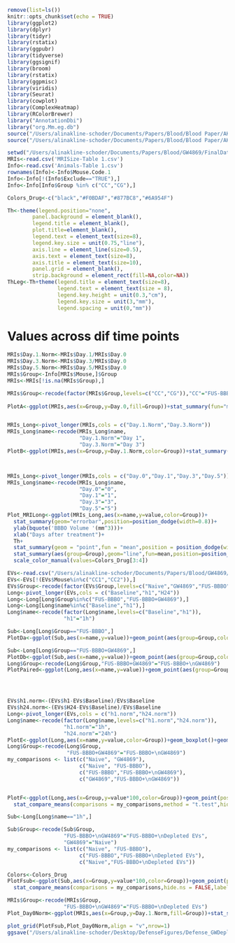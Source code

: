 
```r
remove(list=ls())
knitr::opts_chunk$set(echo = TRUE)
library(ggplot2)
library(dplyr)
library(tidyr)
library(rstatix)
library(ggpubr)
library(tidyverse)
library(ggsignif)
library(broom)
library(rstatix)
library(ggpmisc)
library(viridis)
library(Seurat)
library(cowplot)
library(ComplexHeatmap)
library(RColorBrewer)
library("AnnotationDbi")
library("org.Mm.eg.db")
source("/Users/alinakline-schoder/Documents/Papers/Blood/Blood Paper/AKS_EVGO.R")
source("/Users/alinakline-schoder/Documents/Papers/Blood/Blood Paper/AKS_ScatterPlot.R")

setwd("/Users/alinakline-schoder/Documents/Papers/Blood/GW4869/FinalData/Part2-BBBRestoration/")
MRIs<-read.csv('MRISize-Table 1.csv')
Info<-read.csv('Animals-Table 1.csv')
rownames(Info)<-Info$Mouse.Code.1
Info<-Info[!(Info$Exclude=="TRUE"),]
Info<-Info[Info$Group %in% c("CC","CG"),]

Colors_Drug<-c("black","#F0BDAF","#877BC8","#6A954F")

Th<-theme(legend.position="none",
        panel.background = element_blank(),
        legend.title = element_blank(),
        plot.title=element_blank(),
        legend.text = element_text(size=8),
        legend.key.size = unit(0.75,"line"),
        axis.line = element_line(size=0.5),
        axis.text = element_text(size=8),
        axis.title = element_text(size=10),
        panel.grid = element_blank(),
        strip.background = element_rect(fill=NA,color=NA))
ThLeg<-Th+theme(legend.title = element_text(size=8),
                legend.text = element_text(size = 8),
                legend.key.height = unit(0.3,"cm"),
                legend.key.size = unit(3,"mm"),
                legend.spacing = unit(0,"mm"))
```

# Values across dif time points
```r
MRIs$Day.1.Norm<-MRIs$Day.1/MRIs$Day.0
MRIs$Day.3.Norm<-MRIs$Day.3/MRIs$Day.0
MRIs$Day.5.Norm<-MRIs$Day.5/MRIs$Day.0
MRIs$Group<-Info[MRIs$Mouse,]$Group
MRIs<-MRIs[!is.na(MRIs$Group),]

MRIs$Group<-recode(factor(MRIs$Group,levels=c("CC","CG")),"CC"="FUS-BBBO","CG"="FUS-BBBO+\nGW4869")
  
PlotA<-ggplot(MRIs,aes(x=Group,y=Day.0,fill=Group))+stat_summary(fun="mean",geom="bar")+stat_summary(geom="errorbar",width=0.2)+stat_compare_means(method="anova",label="p.format",label.x.npc = 0.4,label.y.npc = 0.75)+ylab(bquote('Day 1 BBBO Volume '(mm^3)))+Th+scale_fill_manual(values=Colors_Drug[3:4])+scale_y_continuous(expand=c(0,0),limits=c(0,30))+stat_summary(geom = "point",fun = "mean",position = position_dodge(width=0.8))


MRIs_Long<-pivot_longer(MRIs,cols = c("Day.1.Norm","Day.3.Norm"))
MRIs_Long$name<-recode(MRIs_Long$name,
                       "Day.1.Norm"="Day 1",
                       "Day.3.Norm"="Day 3")
PlotB<-ggplot(MRIs,aes(x=Group,y=Day.1.Norm,color=Group))+stat_summary(geom="errorbar",position=position_dodge(width=0.8))+stat_compare_means(method="anova",label="p.format",show.legend = FALSE)+ylab("Opening Volume (% Relative to Day 0)")+xlab("Days after treatment")+Th+stat_summary(geom = "point",fun = "mean",position = position_dodge(width=0.8))+scale_color_manual(values=Colors_Drug[3:4])



MRIs_Long<-pivot_longer(MRIs,cols = c("Day.0","Day.1","Day.3","Day.5"))
MRIs_Long$name<-recode(MRIs_Long$name,
                       "Day.0"="0",
                       "Day.1"="1",
                       "Day.3"="3",
                       "Day.5"="5")
Plot_MRILong<-ggplot(MRIs_Long,aes(x=name,y=value,color=Group))+
  stat_summary(geom="errorbar",position=position_dodge(width=0.8))+
  ylab(bquote('BBBO Volume '(mm^3)))+
  xlab("Days after treatment")+
  Th+
  stat_summary(geom = "point",fun = "mean",position = position_dodge(width=0.8))+
  stat_summary(aes(group=Group),geom="line",fun=mean,position=position_dodge(width=0.8),alpha=0.5)+
  scale_color_manual(values=Colors_Drug[3:4])
```


```r
EVs<-read.csv("/Users/alinakline-schoder/Documents/Papers/Blood/GW4869/FinalData/EV Concentration GW4869/EV Data Run 1-Table 1.csv")
EVs<-EVs[!(EVs$Mouse%in%c("CC1","CC2")),]
EVs$Group<-recode(factor(EVs$Group,levels=c("Naive","GW4869","FUS-BBBO","FUS-BBBO+GW4869")),"FUS-BBBO+GW4869"="FUS-BBBO+GW4869")
Long<-pivot_longer(EVs,cols = c("Baseline","h1","H24"))
Long<-Long[Long$Group%in%c("FUS-BBBO","FUS-BBBO+GW4869"),]
Long<-Long[Long$name%in%c("Baseline","h1"),]
Long$name<-recode(factor(Long$name,levels=c("Baseline","h1")),
                  "h1"="1h")

Sub<-Long[Long$Group=="FUS-BBBO",]
PlotDa<-ggplot(Sub,aes(x=name,y=value))+geom_point(aes(group=Group,color=Group))+geom_line(aes(group=Mouse,color=Group))+stat_compare_means(paired=TRUE,method="t.test",label = "p.signif",label.x.npc = 0.4,label.y.npc = 0.75,hide.ns=TRUE)+ylab("EV Concentration (EVs/mL)")+scale_y_continuous(limits=c(0,2e10))+Th+scale_color_manual(values=Colors_Drug[3])+theme(axis.title.x = element_blank())+facet_grid(.~Group)+theme(legend.position = "none")

Sub<-Long[Long$Group=="FUS-BBBO+GW4869",]
PlotDb<-ggplot(Sub,aes(x=name,y=value))+geom_point(aes(group=Group,color=Group))+geom_line(aes(group=Mouse,color=Group))+stat_compare_means(paired=TRUE,method="t.test",label = "p.signif",label.x.npc = 0.4,label.y.npc = 0.75,hide.ns=TRUE)+ylab("EV Concentration (EVs/mL)")+scale_y_continuous(limits=c(0,2e10))+Th+scale_color_manual(values=Colors_Drug[4])+theme(axis.title.x = element_blank())+facet_grid(.~Group)+theme(legend.position = "none")
Long$Group<-recode(Long$Group,"FUS-BBBO+GW4869"="FUS-BBBO+\nGW4869")
PlotPaired<-ggplot(Long,aes(x=name,y=value))+geom_point(aes(group=Group,color=Group))+geom_line(aes(group=Mouse,color=Group))+stat_compare_means(paired=TRUE,method="t.test",label = "p.signif",label.x.npc = 0.4,label.y.npc = 0.75,hide.ns=TRUE)+ylab("EV Concentration (EVs/mL)")+scale_y_continuous(limits=c(0,2e10))+Th+scale_color_manual(values=c(Colors_Drug[3],Colors_Drug[4]))+theme(axis.title.x = element_blank())+facet_grid(.~Group)+theme(legend.position = "none")




EVs$h1.norm<-(EVs$h1-EVs$Baseline)/EVs$Baseline
EVs$h24.norm<-(EVs$H24-EVs$Baseline)/EVs$Baseline
Long<-pivot_longer(EVs,cols = c("h1.norm","h24.norm"))
Long$name<-recode(factor(Long$name,levels=c("h1.norm","h24.norm")),
                  "h1.norm"="1h",
                  "h24.norm"="24h")
PlotE<-ggplot(Long,aes(x=name,y=value,color=Group))+geom_boxplot()+geom_point(position=position_dodge(width=0.75))+scale_color_manual(values=Colors_Drug)+Th
Long$Group<-recode(Long$Group,
                   "FUS-BBBO+GW4869"="FUS-BBBO+\nGW4869")
my_comparisons <- list(c("Naive", "GW4869"), 
                       c("Naive", "FUS-BBBO"), 
                       c("FUS-BBBO","FUS-BBBO+\nGW4869"),
                       c("GW4869","FUS-BBBO+\nGW4869"))


PlotF<-ggplot(Long,aes(x=Group,y=value*100,color=Group))+geom_point(position = position_dodge(width=0.75))+stat_summary(geom = "errorbar",position = position_dodge(width=0.75))+
  stat_compare_means(comparisons = my_comparisons,method = "t.test",hide.ns = FALSE,label = "p.signif",label.y = 300,step.increase = 0.1)+ylab("EV Concentration Change (%)")+scale_color_manual(values=Colors_Drug)+xlab("Time")+ylim(-100,500)+Th+facet_grid(.~name,scales = "free",drop=T)+theme(axis.title.x = element_blank())+theme(legend.position = "none")

Sub<-Long[Long$name=="1h",]


```



```r
Sub$Group<-recode(Sub$Group,
                  "FUS-BBBO+\nGW4869"="FUS-BBBO+\nDepleted EVs",
                  "GW4869"="Naive")
my_comparisons <- list(c("Naive", "FUS-BBBO"), 
                       c("FUS-BBBO","FUS-BBBO+\nDepleted EVs"),
                       c("Naive","FUS-BBBO+\nDepleted EVs"))

Colors<-Colors_Drug
PlotFsub<-ggplot(Sub,aes(x=Group,y=value*100,color=Group))+geom_point(position = position_dodge(width=0.75))+stat_summary(geom = "errorbar",position = position_dodge(width=0.75))+
  stat_compare_means(comparisons = my_comparisons,hide.ns = FALSE,label = "p.signif",label.y = 400,step.increase = 0.1)+ylab("EV Concentration Change (%)")+scale_color_manual(values=Colors_Drug[c(1,3:4)])+xlab("Time")+ylim(-100,500)+Th+facet_grid(.~name,scales = "free",drop=T)+theme(axis.ticks.x = element_blank())+theme(legend.position = "none",axis.title.x = element_blank())

MRIs$Group<-recode(MRIs$Group,
                  "FUS-BBBO+\nGW4869"="FUS-BBBO+\nDepleted EVs")
Plot_Day0Norm<-ggplot(MRIs,aes(x=Group,y=Day.1.Norm,fill=Group))+stat_summary(fun="mean",geom="bar")+stat_summary(geom="errorbar",width=0.2)+stat_compare_means(method="anova",label="p.format",label.x.npc = 0.4,label.y.npc = 0.75,size=3)+ylab(bquote('Day 1 Opening Volume'))+Th+scale_fill_manual(values=Colors_Drug[3:4])+theme(axis.title.x = element_blank())+scale_y_continuous(expand=c(0,0),limits=c(0,1))+theme(legend.position = "none")

plot_grid(PlotFsub,Plot_Day0Norm,align = "v",nrow=1)
ggsave("/Users/alinakline-schoder/Desktop/DefenseFigures/Defense_GWDeplention.png",width=7,height=3,units="in")
```

